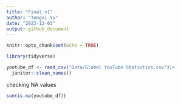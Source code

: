 ```yaml
---
title: "Final_v1"
author: "Tongxi Yu"
date: "2023-12-03"
output: github_document
---
```


```r
knitr::opts_chunk$set(echo = TRUE)
```

```r
library(tidyverse)
```
```r
youtube_df <- read_csv("Data/Global YouTube Statistics.csv")|>
  janitor::clean_names()
```
checking NA values
```r
sum(is.na(youtube_df))
```

